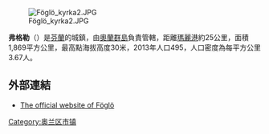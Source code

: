 [[Image:Föglö_kyrka2.JPG|right]]

'''弗格勒'''（{{lang-sv|Föglö}}）是[[芬蘭|芬蘭]]的城鎮，由[[奧蘭群島|奧蘭群島]]負責管轄，距離[[瑪麗港|瑪麗港]]約25公里，面積1,869平方公里，最高點海拔高度30米，2013年人口495，人口密度為每平方公里3.67人。

== 外部連結 ==
* [http://www.foglo.ax/ The official website of Föglö] {{Wayback|url=http://www.foglo.ax/ |date=20110706130718 }}

{{奧蘭行政區劃}}
{{Authority control}}
{{Finland-geo-stub}}

[[Category:奥兰区市镇|Category:奥兰区市镇]]